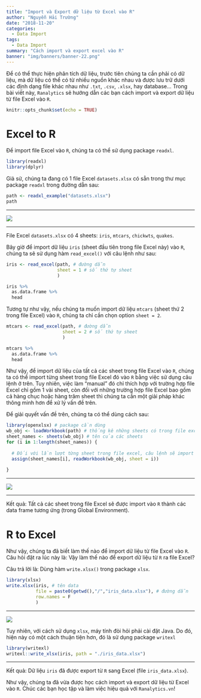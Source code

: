 ```yaml
---
title: "Import và Export dữ liệu từ Excel vào R"
author: "Nguyễn Hải Trường"
date: "2018-11-20"
categories:
  - Data Import
tags:
  - Data Import
summary: "Cách import và export excel vào R"
banner: "img/banners/banner-22.png"
---
```



Để có thể thực hiện phân tích dữ liệu, trước tiên chúng ta cần phải có dữ liệu, mà dữ liệu có thể có từ nhiều nguồn khác nhau và được lưu trữ dưới các định dạng file khác nhau như `.txt`, `.csv`, `.xlsx`, hay database... Trong bài viết này, `Ranalytics` sẽ hướng dẫn các bạn cách import và export dữ liệu từ file Excel vào `R`.



```r
knitr::opts_chunk$set(echo = TRUE)
```

# Excel to R

Để import file Excel vào `R`, chúng ta có thể sử dụng package `readxl`.

```r
library(readxl)
library(dplyr)
```


Giả sử, chúng ta đang có 1 file Excel `datasets.xlsx` có sẵn trong thư mục package `readxl` trong đường dẫn sau:

```r
path <- readxl_example("datasets.xlsx")
path
```

---

![](/img/blog/20181120_excel_file_datasets.gif)

---

File Excel `datasets.xlsx` có 4 sheets: `iris`, `mtcars`, `chickwts`, `quakes`.

Bây giờ để import dữ liệu `iris` (sheet đầu tiên trong file Excel này) vào `R`, chúng ta sẽ sử dụng hàm `read_excel()` với câu lệnh như sau:

```r
iris <- read_excel(path, # đường dẫn
                   sheet = 1 # số thứ tự sheet
                   )

iris %>% 
  as.data.frame %>% 
  head
```

Tương tự như vậy, nếu chúng ta muốn import dữ liệu `mtcars` (sheet thứ 2 trong file Excel) vào `R`, chúng ta chỉ cần chọn option `sheet = 2`.

```r
mtcars <- read_excel(path, # đường dẫn
                     sheet = 2 # số thứ tự sheet
                     )

mtcars %>% 
  as.data.frame %>% 
  head
```


Như vậy, để import dữ liệu của tất cả các sheet trong file Excel vào `R`, chúng ta có thể import từng sheet trong file Excel đó vào `R` bằng việc sử dụng câu lệnh ở trên. Tuy nhiên, việc làm "manual" đó chỉ thích hợp với trường hợp file Excel chỉ gồm 1 vài sheet, còn đối với những trường hợp file Excel bao gồm cả hàng chục hoặc hàng trăm sheet thì chúng ta cần một giải pháp khác thông minh hơn để xử lý vấn đề trên.

Để giải quyết vấn đề trên, chúng ta có thể dùng cách sau:


```r

library(openxlsx) # package cần dùng
wb_obj <- loadWorkbook(path) # thống kê những sheets có trong file excel
sheet_names <- sheets(wb_obj) # tên của các sheets
for (i in 1:length(sheet_names)) {
  
  # Đối với lần lượt từng sheet trong file excel, câu lệnh sẽ import thành 1 data frame trong R với tên tương ứng theo từng sheet
  assign(sheet_names[i], readWorkbook(wb_obj, sheet = i))
  
}


```


---

![](/img/blog/20181120_import_all_excel_sheets_into_r.gif)

---

Kết quả: Tất cả các sheet trong file Excel sẽ được import vào `R` thành các data frame tương ứng (trong Global Environment).


# R to Excel

Như vậy, chúng ta đã biết làm thế nào để import dữ liệu từ file Excel vào `R`. Câu hỏi đặt ra lúc này là: Vậy làm thế nào để export dữ liệu từ `R` ra file Excel?

Câu trả lời là: Dùng hàm `write.xlsx()` trong package `xlsx`.

```r
library(xlsx)
write.xlsx(iris, # tên data 
           file = paste0(getwd(),"/","iris_data.xlsx"), # đường dẫn
           row.names = F
           )

```

---

![](/img/blog/20181120_export_r_to_excel.gif)

Tuy nhiên, với cách sử dụng `xlsx`, máy tính đòi hỏi phải cài đặt Java. Do đó, hiện này có một cách thuận tiện hơn, đó là sử dụng package `writexl`

```r
library(writexl)
writexl::write_xlsx(iris, path = "./iris_data.xlsx")
```


---

Kết quả: Dữ liệu `iris` đã được export từ `R` sang Excel (file `iris_data.xlsx`).

Như vậy, chúng ta đã vừa được học cách import và export dữ liệu từ Excel vào `R`. 
Chúc các bạn học tập và làm việc hiệu quả với `Ranalytics.vn`!